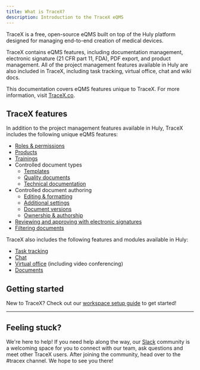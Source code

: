 ```yaml
---
title: What is TraceX?
description: Introduction to the TraceX eQMS
---
```



<YouTube id='COH9vVjLlsg' posterQuality='max' />

TraceX is a free, open-source eQMS built on top of the Huly platform designed for managing end-to-end creation of medical devices.

TraceX contains eQMS features, including documentation management, electronic signature (21 CFR part 11, FDA), PDF export, and product management. All of the project management features available in Huly are also included in TraceX, including task tracking, virtual office, chat and wiki docs.

This documentation covers eQMS features unique to TraceX. For more information, visit <a href="https://tracex.co/" target="_blank">TraceX.co</a>.

## TraceX features

In addition to the project management features available in Huly, TraceX includes the following unique eQMS features:

* [Roles & permissions](/advanced-settings/roles)
* [Products](/additional-modules/products)
* [Trainings](/additional-modules/trainings)
* Controlled document types
    * [Templates](/eqms/templates)
    * [Quality documents](/eqms/quality-documents)
    * [Technical documentation](/eqms/technical-documentation)
* Controlled document authoring
    * [Editing & formatting](/eqms/editing-formatting)
    * [Additional settings](/eqms/document-settings)
    * [Document versions](/eqms/document-versions)
    * [Ownership & authorship](/eqms/ownership-authorship)
* [Reviewing and approving with electronic signatures](/eqms/review-approval)
* [Filtering documents](/eqms/document-filtering)

TraceX also includes the following features and modules available in Huly:

* [Task tracking](/task-tracking/creating-issues)
* [Chat](/communication/sending-messages)
* [Virtual office](/communication/virtual-office) (including video conferencing)
* [Documents](/knowledge-management/documents)

## Getting started

New to TraceX? Check out our [workspace setup guide](/getting-started/workspace-setup) to get started!


---

## Feeling stuck?

We're here to help! If you need help along the way, our <a href="https://huly.link/slack" target="_blank">Slack</a> community is a welcoming space for you to connect with our team, ask questions and meet other TraceX users. After joining the community, head over to the #tracex channel. We hope to see you there!